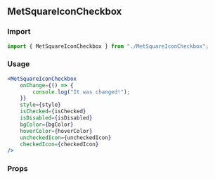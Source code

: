 <!--- MetSquareIconCheckbox.stories.mdx -->


<Meta title="MDX/MetSquareIconCheckbox" component={MetSquareIconCheckbox} />

## MetSquareIconCheckbox

### Import

```jsx
import { MetSquareIconCheckbox } from "./MetSquareIconCheckbox";
```

### Usage

```jsx
<MetSquareIconCheckbox
    onChange={() => {
        console.log("It was changed!");
    }}
    style={style}
    isChecked={isChecked}
    isDisabled={isDisabled}
    bgColor={bgColor}
    hoverColor={hoverColor}
    uncheckedIcon={uncheckedIcon}
    checkedIcon={checkedIcon}
/>
```

### Props

<ArgsTable of={MetSquareIconCheckbox} />
